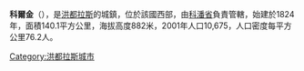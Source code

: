 '''科爾金'''（{{lang-es|Corquín}}），是[[洪都拉斯|洪都拉斯]]的城鎮，位於該國西部，由[[科潘省|科潘省]]負責管轄，始建於1824年，面積140.1平方公里，海拔高度882米，2001年人口10,675，人口密度每平方公里76.2人。

{{coord|14|34|N|88|52|W|display=title|region:HN_type:city_source:GNS-enwiki}}

{{Honduras-geo-stub}}
[[Category:洪都拉斯城市|Category:洪都拉斯城市]]